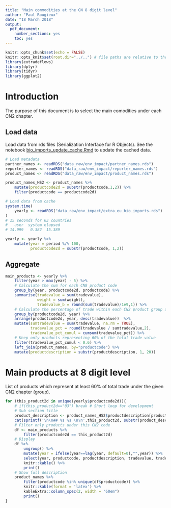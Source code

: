 ```yaml
---
title: "Main commodities at the CN 8 digit level"
author: "Paul Rougieux"
date: "18 March 2018"
output:
  pdf_document: 
    number_sections: yes
    toc: yes
---
```


```r
knitr::opts_chunk$set(echo = FALSE)
knitr::opts_knit$set(root.dir="../..") # file paths are relative to the root of the project directory
library(eutradeflows)
library(dplyr)
library(tidyr)
library(ggplot2)
```


# Introduction

The purpose of this document is to select the main comodities under each CN2 chapter. 

## Load data 

Load data from rds files (Serialization Interface for R Objects). 
See the notebook [bio_imports_update_cache.Rmd](bio_imports_update_cache.Rmd) to update the cached data.

```r
# Load metadata
partner_names <- readRDS("data_raw/env_impact/partner_names.rds")
reporter_names <- readRDS("data_raw/env_impact/reporter_names.rds")
product_names <- readRDS("data_raw/env_impact/product_names.rds")

product_names_HS2 <- product_names %>% 
    mutate(productcode2d = substr(productcode,1,2)) %>% 
    filter(productcode == productcode2d)

# Load data from cache
system.time(
    yearly <- readRDS("data_raw/env_impact/extra_eu_bio_imports.rds")
)
# 15 seconds for 63 countries
#   user  system elapsed 
# 14.999   0.382  15.389 

yearly <- yearly %>% 
    mutate(year = period %/% 100,
           productcode2d = substr(productcode, 1,2)) 
```


## Aggregate

```r
main_products <- yearly %>% 
    filter(year > max(year) - 5) %>% 
    # Calculate the sum for each CN8 product code 
    group_by(year, productcode2d, productcode) %>% 
    summarise(tradevalue = sum(tradevalue),
              weight = sum(weight),
              tradevalue_b = round(sum(tradevalue)/1e9,1)) %>% 
    # Calculate the percentage of trade within each CN2 product group and each year
    group_by(productcode2d, year) %>% 
    arrange(productcode2d, year, desc(tradevalue))  %>% 
    mutate(sumtradevalue = sum(tradevalue, na.rm = TRUE),
           tradevalue_pct = round(tradevalue / sumtradevalue,2),
           tradevalue_pct_cumul = cumsum(tradevalue_pct)) %>% 
    # Keep only products representing 60% of the total trade value
    filter(tradevalue_pct_cumul < 0.6) %>% 
    left_join(product_names, by="productcode") %>%
    mutate(productdescription = substr(productdescription, 1, 20)) 
```

\pagebreak

# Main products at 8 digit level

List of products which represent at least 60% of total trade under the given CN2 chapter (group). 


```r
for (this_product2d in unique(yearly$productcode2d)){
    # if(this_product2d=="03") break # Short loop for development
    # Sub section title 
    product_description <- product_names_HS2$productdescription[product_names_HS2$productcode2d==this_product2d]
    cat(sprintf('\n\n## %s %s \n\n',this_product2d, substr(product_description,1,63)))
    # Filter only products under this CN2 code
    df <- main_products %>% 
        filter(productcode2d == this_product2d) 
    # Display 
    df %>% 
        ungroup() %>% 
        mutate(year = ifelse(year==lag(year, default=0),"",year)) %>% 
        select(year, productcode, productdescription, tradevalue, tradevalue_pct, weight) %>% 
        knitr::kable() %>% 
        print()
    # Show full description
    product_names %>% 
        filter(productcode %in% unique(df$productcode)) %>% 
        knitr::kable(format = 'latex') %>% 
        kableExtra::column_spec(2, width = "60em")
        print()
}
```

